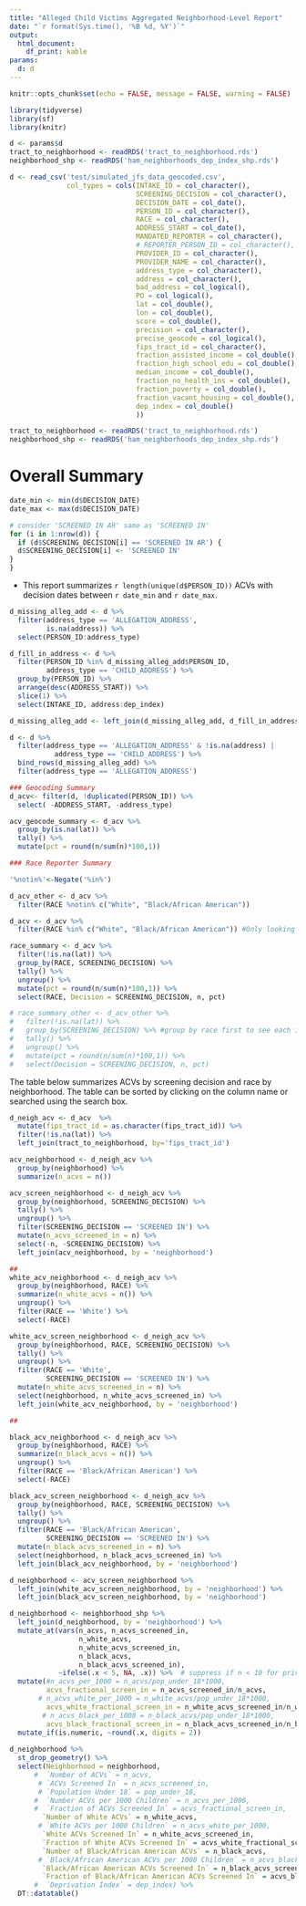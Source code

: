 ```yaml
---
title: "Alleged Child Victims Aggregated Neighborhood-Level Report"
date: "`r format(Sys.time(), '%B %d, %Y')`"
output: 
  html_document:
    df_print: kable
params: 
  d: d
---
```


```r
knitr::opts_chunk$set(echo = FALSE, message = FALSE, warning = FALSE)

library(tidyverse)
library(sf)
library(knitr)
```

```r
d <- params$d
tract_to_neighborhood <- readRDS('tract_to_neighborhood.rds')
neighborhood_shp <- readRDS('ham_neighborhoods_dep_index_shp.rds')
```

```r
d <- read_csv('test/simulated_jfs_data_geocoded.csv',
              col_types = cols(INTAKE_ID = col_character(),
                               SCREENING_DECISION = col_character(),
                               DECISION_DATE = col_date(),
                               PERSON_ID = col_character(),
                               RACE = col_character(),
                               ADDRESS_START = col_date(),
                               MANDATED_REPORTER = col_character(),
                               # REPORTER_PERSON_ID = col_character(),
                               PROVIDER_ID = col_character(),
                               PROVIDER_NAME = col_character(),
                               address_type = col_character(),
                               address = col_character(),
                               bad_address = col_logical(),
                               PO = col_logical(),
                               lat = col_double(),
                               lon = col_double(),
                               score = col_double(),
                               precision = col_character(),
                               precise_geocode = col_logical(),
                               fips_tract_id = col_character(),
                               fraction_assisted_income = col_double(),
                               fraction_high_school_edu = col_double(),
                               median_income = col_double(),
                               fraction_no_health_ins = col_double(),
                               fraction_poverty = col_double(),
                               fraction_vacant_housing = col_double(),
                               dep_index = col_double()
                               ))

tract_to_neighborhood <- readRDS('tract_to_neighborhood.rds')
neighborhood_shp <- readRDS('ham_neighborhoods_dep_index_shp.rds')
```

# Overall Summary

```r
date_min <- min(d$DECISION_DATE)
date_max <- max(d$DECISION_DATE)

# consider 'SCREENED IN AR' same as 'SCREENED IN'
for (i in 1:nrow(d)) {
  if (d$SCREENING_DECISION[i] == 'SCREENED IN AR') {
  d$SCREENING_DECISION[i] <- 'SCREENED IN'
}
}
```

- This report summarizes `r length(unique(d$PERSON_ID))` ACVs with decision dates between `r date_min` and `r date_max`.

```r
d_missing_alleg_add <- d %>% 
  filter(address_type == 'ALLEGATION_ADDRESS', 
         is.na(address)) %>% 
  select(PERSON_ID:address_type)

d_fill_in_address <- d %>% 
  filter(PERSON_ID %in% d_missing_alleg_add$PERSON_ID, 
         address_type == 'CHILD_ADDRESS') %>% 
  group_by(PERSON_ID) %>% 
  arrange(desc(ADDRESS_START)) %>% 
  slice(1) %>% 
  select(INTAKE_ID, address:dep_index)

d_missing_alleg_add <- left_join(d_missing_alleg_add, d_fill_in_address, by = 'PERSON_ID')

d <- d %>% 
  filter(address_type == 'ALLEGATION_ADDRESS' & !is.na(address) |
           address_type == 'CHILD_ADDRESS') %>% 
  bind_rows(d_missing_alleg_add) %>% 
  filter(address_type == 'ALLEGATION_ADDRESS')
```


```r
### Geocoding Summary
d_acv<- filter(d, !duplicated(PERSON_ID)) %>% 
  select( -ADDRESS_START, -address_type)

acv_geocode_summary <- d_acv %>% 
  group_by(is.na(lat)) %>% 
  tally() %>% 
  mutate(pct = round(n/sum(n)*100,1))
```


```r
### Race Reporter Summary

'%notin%'<-Negate('%in%')

d_acv_other <- d_acv %>%
  filter(RACE %notin% c("White", "Black/African American"))

d_acv <- d_acv %>%
  filter(RACE %in% c("White", "Black/African American")) #Only looking at black vs white

```


```r
race_summary <- d_acv %>% 
  filter(!is.na(lat)) %>% 
  group_by(RACE, SCREENING_DECISION) %>% 
  tally() %>% 
  ungroup() %>% 
  mutate(pct = round(n/sum(n)*100,1)) %>% 
  select(RACE, Decision = SCREENING_DECISION, n, pct)

# race_summary_other <- d_acv_other %>% 
#   filter(!is.na(lat)) %>% 
#   group_by(SCREENING_DECISION) %>% #group by race first to see each indiv race breakdown
#   tally() %>% 
#   ungroup() %>% 
#   mutate(pct = round(n/sum(n)*100,1)) %>% 
#   select(Decision = SCREENING_DECISION, n, pct)

```


The table below summarizes ACVs by screening decision and race by neighborhood. The table can be sorted by clicking on the column name or searched using the search box. 

```r
d_neigh_acv <- d_acv  %>%
  mutate(fips_tract_id = as.character(fips_tract_id)) %>% 
  filter(!is.na(lat)) %>% 
  left_join(tract_to_neighborhood, by='fips_tract_id')

acv_neighborhood <- d_neigh_acv %>% 
  group_by(neighborhood) %>% 
  summarize(n_acvs = n())

acv_screen_neighborhood <- d_neigh_acv %>% 
  group_by(neighborhood, SCREENING_DECISION) %>% 
  tally() %>% 
  ungroup() %>% 
  filter(SCREENING_DECISION == 'SCREENED IN') %>% 
  mutate(n_acvs_screened_in = n) %>% 
  select(-n, -SCREENING_DECISION) %>% 
  left_join(acv_neighborhood, by = 'neighborhood')

##
white_acv_neighborhood <- d_neigh_acv %>% 
  group_by(neighborhood, RACE) %>% 
  summarize(n_white_acvs = n()) %>% 
  ungroup() %>% 
  filter(RACE == 'White') %>% 
  select(-RACE)

white_acv_screen_neighborhood <- d_neigh_acv %>% 
  group_by(neighborhood, RACE, SCREENING_DECISION) %>% 
  tally() %>% 
  ungroup() %>% 
  filter(RACE == 'White', 
         SCREENING_DECISION == 'SCREENED IN') %>% 
  mutate(n_white_acvs_screened_in = n) %>% 
  select(neighborhood, n_white_acvs_screened_in) %>% 
  left_join(white_acv_neighborhood, by = 'neighborhood')

##

black_acv_neighborhood <- d_neigh_acv %>% 
  group_by(neighborhood, RACE) %>% 
  summarize(n_black_acvs = n()) %>% 
  ungroup() %>% 
  filter(RACE == 'Black/African American') %>% 
  select(-RACE)

black_acv_screen_neighborhood <- d_neigh_acv %>% 
  group_by(neighborhood, RACE, SCREENING_DECISION) %>% 
  tally() %>%
  ungroup() %>% 
  filter(RACE == 'Black/African American', 
         SCREENING_DECISION == 'SCREENED IN') %>% 
  mutate(n_black_acvs_screened_in = n) %>% 
  select(neighborhood, n_black_acvs_screened_in) %>% 
  left_join(black_acv_neighborhood, by = 'neighborhood')

d_neighborhood <- acv_screen_neighborhood %>% 
  left_join(white_acv_screen_neighborhood, by = 'neighborhood') %>% 
  left_join(black_acv_screen_neighborhood, by = 'neighborhood')

d_neighborhood <- neighborhood_shp %>% 
  left_join(d_neighborhood, by = 'neighborhood') %>% 
  mutate_at(vars(n_acvs, n_acvs_screened_in, 
                 n_white_acvs, 
                 n_white_acvs_screened_in,
                 n_black_acvs, 
                 n_black_acvs_screened_in), 
            ~ifelse(.x < 5, NA, .x)) %>%  # suppress if n < 10 for privacy reasons
  mutate(#n_acvs_per_1000 = n_acvs/pop_under_18*1000,
         acvs_fractional_screen_in = n_acvs_screened_in/n_acvs,
       # n_acvs_white_per_1000 = n_white_acvs/pop_under_18*1000,
         acvs_white_fractional_screen_in = n_white_acvs_screened_in/n_white_acvs,
        # n_acvs_black_per_1000 = n_black_acvs/pop_under_18*1000,
         acvs_black_fractional_screen_in = n_black_acvs_screened_in/n_black_acvs) %>%
  mutate_if(is.numeric, ~round(.x, digits = 2))
  
d_neighborhood %>%
  st_drop_geometry() %>% 
  select(Neighborhood = neighborhood, 
      #  `Number of ACVs` = n_acvs, 
       # `ACVs Screened In` = n_acvs_screened_in,
       # `Population Under 18` = pop_under_18, 
      #  `Number ACVs per 1000 Children` = n_acvs_per_1000,
      #  `Fraction of ACVs Screened In` = acvs_fractional_screen_in,
        `Number of White ACVs` = n_white_acvs,
       # `White ACVs per 1000 Children` = n_acvs_white_per_1000,
        `White ACVs Screened In` = n_white_acvs_screened_in,
        `Fraction of White ACVs Screened In` = acvs_white_fractional_screen_in,
        `Number of Black/African American ACVs` = n_black_acvs,
       # `Black/African American ACVs per 1000 Children` = n_acvs_black_per_1000,
        `Black/African American ACVs Screened In` = n_black_acvs_screened_in,
        `Fraction of Black/African American ACVs Screened In` = acvs_black_fractional_screen_in ) %>% #,
      #  `Deprivation Index` = dep_index) %>% 
  DT::datatable()
```


